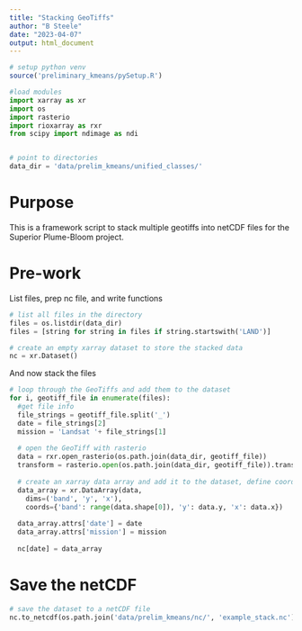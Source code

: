 ```yaml
---
title: "Stacking GeoTiffs"
author: "B Steele"
date: "2023-04-07"
output: html_document
---
```


```r
# setup python venv
source('preliminary_kmeans/pySetup.R')
```

```python
#load modules
import xarray as xr
import os
import rasterio
import rioxarray as rxr
from scipy import ndimage as ndi


# point to directories
data_dir = 'data/prelim_kmeans/unified_classes/'
```

# Purpose

This is a framework script to stack multiple geotiffs into netCDF files for the Superior Plume-Bloom project.

# Pre-work

List files, prep nc file, and write functions

```python

# list all files in the directory
files = os.listdir(data_dir)
files = [string for string in files if string.startswith('LAND')]

# create an empty xarray dataset to store the stacked data
nc = xr.Dataset()

```

And now stack the files

```python
# loop through the GeoTiffs and add them to the dataset
for i, geotiff_file in enumerate(files):
  #get file info
  file_strings = geotiff_file.split('_')
  date = file_strings[2]
  mission = 'Landsat '+ file_strings[1]
  
  # open the GeoTiff with rasterio
  data = rxr.open_rasterio(os.path.join(data_dir, geotiff_file))
  transform = rasterio.open(os.path.join(data_dir, geotiff_file)).transform
  
  # create an xarray data array and add it to the dataset, define coords
  data_array = xr.DataArray(data,
    dims=('band', 'y', 'x'), 
    coords={'band': range(data.shape[0]), 'y': data.y, 'x': data.x})
  
  data_array.attrs['date'] = date
  data_array.attrs['mission'] = mission
  
  nc[date] = data_array

```

# Save the netCDF

```python

# save the dataset to a netCDF file
nc.to_netcdf(os.path.join('data/prelim_kmeans/nc/', 'example_stack.nc'))

```
